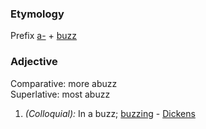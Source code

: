 ===Etymology===
Prefix [[a-]] + [[buzz]]
===Adjective===
Comparative: more abuzz<br>
Superlative: most abuzz
#''(Colloquial):'' In a buzz; [[buzzing]] - [[Dickens]]